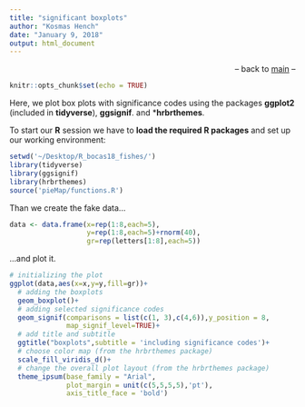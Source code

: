 ```yaml
---
title: "significant boxplots"
author: "Kosmas Hench"
date: "January 9, 2018"
output: html_document
---
```

<p align="right">-- back to [main](R_stuff.html) --</p>
```r
knitr::opts_chunk$set(echo = TRUE)
```

Here, we plot box plots with significance codes using the packages **ggplot2** (included in **tidyverse**), **ggsignif**. and ***hrbrthemes**.

To start our **R** session we have to  **load the required R packages** and set up our working environment: 
```r
setwd('~/Desktop/R_bocas18_fishes/')
library(tidyverse)
library(ggsignif)
library(hrbrthemes)
source('pieMap/functions.R')
```

Than we create the fake data...
```r
data <- data.frame(x=rep(1:8,each=5),
                   y=rep(1:8,each=5)+rnorm(40), 
                   gr=rep(letters[1:8],each=5))
```

...and plot it.
```r
# initializing the plot
ggplot(data,aes(x=x,y=y,fill=gr))+
  # adding the boxplots
  geom_boxplot()+
  # adding selected significance codes
  geom_signif(comparisons = list(c(1, 3),c(4,6)),y_position = 8,
              map_signif_level=TRUE)+
  # add title and subtitle
  ggtitle("boxplots",subtitle = 'including significance codes')+
  # choose color map (from the hrbrthemes package)
  scale_fill_viridis_d()+
  # change the overall plot layout (from the hrbrthemes package)
  theme_ipsum(base_family = "Arial",
              plot_margin = unit(c(5,5,5,5),'pt'),
              axis_title_face = 'bold')

```